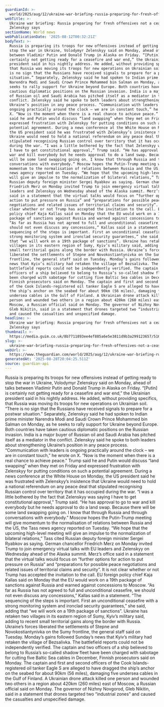 ```yaml
---
guardianId: >-
  world/2025/aug/12/ukraine-war-briefing-russia-preparing-for-fresh-offensives-not-a-ceasefire-zelenskyy-says
webTitle: >-
  Ukraine war briefing: Russia preparing for fresh offensives not a ceasefire,
  Zelenskyy says
sectionName: World news
webPublicationDate: '2025-08-12T00:32:21Z'
bodyText: >-
  Russia is preparing its troops for new offensives instead of getting ready to
  stop the war in Ukraine, Volodymyr Zelenskyy said on Monday, ahead of talks
  between Vladimir Putin and Donald Trump in Alaska on Friday. “[Putin] is
  certainly not getting ready for a ceasefire and war end,” the Ukrainian
  president said in his nightly address. He added, without providing specifics,
  that Russia was moving its troops for new operations on Ukrainian soil. “There
  is no sign that the Russians have received signals to prepare for a postwar
  situation.” Separately, Zelenskyy said he had spoken to Indian prime minister
  Narendra Modi and Saudi Crown Prince Mohammed bin Salman on Monday, as he
  seeks to rally support for Ukraine beyond Europe. Both countries have taken
  cautious diplomatic positions on the Russian invasion. India is a major buyer
  of Russian oil and Saudi Arabia has pitched itself as a mediator in the
  conflict. Zelenskyy said he spoke to both leaders about strengthening
  Ukraine’s position in any peace process. “Communication with leaders is
  ongoing practically around the clock – we are in constant touch,” he wrote on
  X. “Now is the moment when there is a real chance to achieve peace.” Trump
  said he and Putin would discuss “land swapping” when they met on Friday and
  expressed frustration with Zelenskyy for putting conditions on such a
  potential agreement. During a news conference at the White House on Monday,
  the US president said he was frustrated with Zelenskyy’s insistence that
  Ukraine would need to hold a national referendum on any peace deal that
  stipulated recognising Russian control over territory that it has occupied
  during the war. “I was a little bothered by the fact that Zelenskyy was saying
  I have to get constitutional approval,” Trump said. “He has approval to go to
  war and kill everybody but he needs approval to do a land swap. Because there
  will be some land swapping going on. I know that through Russia and through
  conversations with everybody.” Moscow hopes the Putin-Trump meeting will give
  momentum to the normalisation of relations between Russia and the US, the Tass
  news agency reported on Tuesday. “We hope that the upcoming high-level meeting
  will give an impulse to the normalization of bilateral relations,” Tass cited
  Russian deputy foreign minister Sergei Ryabkov as saying. German chancellor
  Friedrich Merz on Monday invited Trump to join emergency virtual talks with EU
  leaders and Zelenskyy on Wednesday ahead of the Alaska summit. Merz’s office
  said in a statement that the virtual talks would focus on “further options for
  action to put pressure on Russia” and “preparations for possible peace
  negotiations and related issues of territorial claims and security”. It is not
  clear whether or not Trump has accepted the invitation to the call. EU foreign
  policy chief Kaja Kallas said on Monday that the EU would work on a 19th
  package of sanctions against Russia and warned against concessions to Moscow.
  “As far as Russia has not agreed to full and unconditional ceasefire, we
  should not even discuss any concessions,” Kallas said in a statement. “The
  sequencing of the steps is important. First an unconditional ceasefire with a
  strong monitoring system and ironclad security guarantees,” she said, adding
  that “we will work on a 19th package of sanctions”. Ukraine has retaken two
  villages in its eastern region of Sumy, Kyiv’s military said, adding to recent
  small territorial gains along the border with Russia. Ukraine’s forces
  liberated the settlements of Stepne and Novokostiantynivka on the Sumy
  frontline, the general staff said on Tuesday. Monday’s gains followed Sunday’s
  news that Kyiv’s military had retaken the village of Bezsalivka. The
  battlefield reports could not be independently verified. The captain and two
  officers of a ship believed to belong to Russia’s so-called shadow fleet have
  been charged with sabotage for cutting five Baltic Sea cables in December,
  Finnish prosecutors said on Monday. The captain and first and second officers
  of the Cook Islands-registered oil tanker Eagle S are alleged to have dragged
  the ship’s anchor on the seabed for about 90km (56 miles), damaging five
  undersea cables in the Gulf of Finland. A Ukrainian drone attack killed one
  person and wounded two others in a region about 420km (260 miles) east of
  Moscow, a Russian official said on Monday. The governor of Nizhny Novgorod,
  Gleb Nikitin, said in a statement that drones targeted two “industrial zones”
  and caused the casualties and unspecified damage.
headline: >-
  Ukraine war briefing: Russia preparing for fresh offensives not a ceasefire,
  Zelenskyy says
thumbnail: >-
  https://media.guim.co.uk/8b7711893ee4ef885a6e5e3811d9b3a299123657/516_0_5160_4128/500.jpg
slug: >-
  ukraine-war-briefing-russia-preparing-for-fresh-offensives-not-a-ceasefire-zelenskyy-says
webUrl: >-
  https://www.theguardian.com/world/2025/aug/12/ukraine-war-briefing-russia-preparing-for-fresh-offensives-not-a-ceasefire-zelenskyy-says
generatedAt: '2025-08-28T20:04:25.511Z'
source: guardian-api
---
```

Russia is preparing its troops for new offensives instead of getting ready to stop the war in Ukraine, Volodymyr Zelenskyy said on Monday, ahead of talks between Vladimir Putin and Donald Trump in Alaska on Friday. “[Putin] is certainly not getting ready for a ceasefire and war end,” the Ukrainian president said in his nightly address. He added, without providing specifics, that Russia was moving its troops for new operations on Ukrainian soil. “There is no sign that the Russians have received signals to prepare for a postwar situation.” Separately, Zelenskyy said he had spoken to Indian prime minister Narendra Modi and Saudi Crown Prince Mohammed bin Salman on Monday, as he seeks to rally support for Ukraine beyond Europe. Both countries have taken cautious diplomatic positions on the Russian invasion. India is a major buyer of Russian oil and Saudi Arabia has pitched itself as a mediator in the conflict. Zelenskyy said he spoke to both leaders about strengthening Ukraine’s position in any peace process. “Communication with leaders is ongoing practically around the clock – we are in constant touch,” he wrote on X. “Now is the moment when there is a real chance to achieve peace.” Trump said he and Putin would discuss “land swapping” when they met on Friday and expressed frustration with Zelenskyy for putting conditions on such a potential agreement. During a news conference at the White House on Monday, the US president said he was frustrated with Zelenskyy’s insistence that Ukraine would need to hold a national referendum on any peace deal that stipulated recognising Russian control over territory that it has occupied during the war. “I was a little bothered by the fact that Zelenskyy was saying I have to get constitutional approval,” Trump said. “He has approval to go to war and kill everybody but he needs approval to do a land swap. Because there will be some land swapping going on. I know that through Russia and through conversations with everybody.” Moscow hopes the Putin-Trump meeting will give momentum to the normalisation of relations between Russia and the US, the Tass news agency reported on Tuesday. “We hope that the upcoming high-level meeting will give an impulse to the normalization of bilateral relations,” Tass cited Russian deputy foreign minister Sergei Ryabkov as saying. German chancellor Friedrich Merz on Monday invited Trump to join emergency virtual talks with EU leaders and Zelenskyy on Wednesday ahead of the Alaska summit. Merz’s office said in a statement that the virtual talks would focus on “further options for action to put pressure on Russia” and “preparations for possible peace negotiations and related issues of territorial claims and security”. It is not clear whether or not Trump has accepted the invitation to the call. EU foreign policy chief Kaja Kallas said on Monday that the EU would work on a 19th package of sanctions against Russia and warned against concessions to Moscow. “As far as Russia has not agreed to full and unconditional ceasefire, we should not even discuss any concessions,” Kallas said in a statement. “The sequencing of the steps is important. First an unconditional ceasefire with a strong monitoring system and ironclad security guarantees,” she said, adding that “we will work on a 19th package of sanctions”. Ukraine has retaken two villages in its eastern region of Sumy, Kyiv’s military said, adding to recent small territorial gains along the border with Russia. Ukraine’s forces liberated the settlements of Stepne and Novokostiantynivka on the Sumy frontline, the general staff said on Tuesday. Monday’s gains followed Sunday’s news that Kyiv’s military had retaken the village of Bezsalivka. The battlefield reports could not be independently verified. The captain and two officers of a ship believed to belong to Russia’s so-called shadow fleet have been charged with sabotage for cutting five Baltic Sea cables in December, Finnish prosecutors said on Monday. The captain and first and second officers of the Cook Islands-registered oil tanker Eagle S are alleged to have dragged the ship’s anchor on the seabed for about 90km (56 miles), damaging five undersea cables in the Gulf of Finland. A Ukrainian drone attack killed one person and wounded two others in a region about 420km (260 miles) east of Moscow, a Russian official said on Monday. The governor of Nizhny Novgorod, Gleb Nikitin, said in a statement that drones targeted two “industrial zones” and caused the casualties and unspecified damage.
